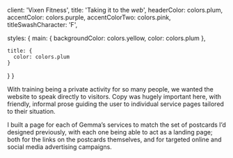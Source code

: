 
  client: 'Vixen Fitness',
  title: 'Taking it to the _web_',
  headerColor: colors.plum,
  accentColor: colors.purple,
  accentColorTwo: colors.pink,
  titleSwashCharacter: 'F',

  styles: {
    main: {
      backgroundColor: colors.yellow,
      color: colors.plum
    },

    title: {
      color: colors.plum
    }
  }
}

With training being a private activity for so many people, we wanted the website to speak directly to visitors. Copy was hugely important here, with friendly, informal prose guiding the user to individual service pages tailored to their situation.

I built a page for each of Gemma’s services to match the set of postcards I’d designed previously, with each one being able to act as a landing page; both for the links on the postcards themselves, and for targeted online and social media advertising campaigns.

